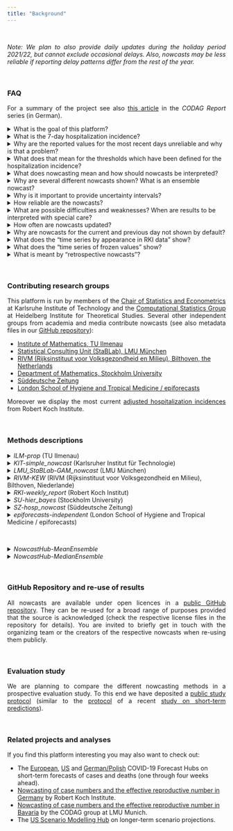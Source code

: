 ```yaml
---
title: "Background"
---
```


<style>
p {
  text-align: justify;
}

blockquote {
  text-align: justify;
  font-size: 10pt;
}
</style>

<br>

*Note: We plan to also provide daily updates during the holiday period 2021/22, but cannot exclude occasional delays. Also, nowcasts may be less reliable if reporting delay patterns differ from the rest of the year.*

<br>

### FAQ

For a summary of the project see also [this article](https://www.covid19.statistik.uni-muenchen.de/pdfs/codag-bericht-24.pdf){target="_blank"} in the *CODAG Report* series (in German).

<details><summary>What is the goal of this platform?</summary>
<blockquote>
The main goal of this project is to estimate the 7-day hospitalization incidence for Germany and its states reliably and to assess recent trends based on incomplete data. The frequently referred to most recent values of the raw hospitalization incidence underestimate the true number of hospitalizations (see also answers to the other questions). Nowcasting corrections of these numbers allow for a better assessment of the current epidemic situation.
<br>
At the same time we have a scientific interest to compare different nowcasting methods and to assess whether the combination of different nowcasts yields more reliable results.
</blockquote>
</details>

<details><summary>What is the 7-day hospitalization incidence?</summary>
<blockquote>
We follow the definition by Robert Koch Institute. Today's seven-day hospitalization incidence is the number of hospitalized cases of COVID-19 (in absolute numbers or per 100.000 population) whose *Meldedatum*, i.e. the date when the respective infection was electronically recorded at the local health authorities was in the 7 preceding days. It is thus *not* equivalent to the number of new hospitalizations during the last 7 days. Also, the 7-day hospitalization incidence does not take into account whether the reason of hospitalization was COVID-19 or not.
<br>
Further information on the 7-day hospitalization incidence (in German) are available on the [GitHub site of Robert Koch-Institute](https://github.com/robert-koch-institut/COVID-19-Hospitalisierungen_in_Deutschland){target="_blank"}.
<br>
In this context we note that some German states (Bundesländer) also publish their own hospitalization incidences which follow different definitions (e.g., temporal aggregation by date of hospitalization rather than *Meldedatum* of the infection; see [this news item by NDR](https://www.ndr.de/nachrichten/info/Nach-MPK-Beschluss-Verwirrung-um-Hospitalisierungsinzidenz,hospitalisierungsinzidenz100.html){target="_blank"})). We focus exclusively on the indicator provided by RKI.
</blockquote>
</details>

<details><summary>Why are the reported values for the most recent days unreliable and why is that a problem?</summary>
<blockquote>
The *Meldedatum* and the date when a hospitalization first appears the data set at Robert Koch Institut can be several days or even weeks apart. Several aspects play a role here. Firstly, an infected person may not be in a state which requires hospitalization on the *Meldedatum*, but reach such a state at a later point. In this case, the number of hospitalizations for the respective *Meldedatum* will be retrospectively increased by one. Secondly, there can be reporting delays between the actual date of hospitalization and the appearance of the hospitalization in the RKI data.
<br>
The daily values of the hospitalization incidence aggregated by *Meldedatum* are thus usually corrected upwards during the following days and weeks. Most additions occur within a few days, so that the values for the last few days are most strongly affected. Oftentimes they considerably underestimate the true number of hospitalizations (see e.g. [this news item](https://www.ndr.de/nachrichten/info/Hospitalisierungsrate-zeigt-nur-noch-die-Haelfte-der-Corona-Patienten,hospitalisierungsrate102.html){target="_blank"} by the public broadcaster NDR or [CODAG-Report Nr. 21](https://www.covid19.statistik.uni-muenchen.de/pdfs/codag-bericht-21.pdf){target="_blank"} by LMU Munich; both in German). In particular, preliminary data can create the impression of a decreasing hospitalization incidence even if it is actually on the rise.
</blockquote>
</details>

<details><summary>What does that mean for the thresholds which have been defined for the hospitalization incidence?</summary>
<blockquote>
The thresholds of 1.5 and 5 [suggested by RKI in September  (Fig 1)](https://www.rki.de/DE/Content/InfAZ/N/Neuartiges_Coronavirus/Downloads/control-covid-2021-09-22.pdf?__blob=publicationFile) explicitly refer to preliminary values as available on the respective date (see "time series of frozen values" below). They thus take into account the incompleteness of the data. The  [governmental decision from 18 November 2021 (Paragraph 9)](https://www.bundesregierung.de/resource/blob/974430/1982598/defbdff47daf5f177586a5d34e8677e8/2021-11-18-mpk-data.pdf?download=1) does not address this distinction explicitly, but according to [media coverage](https://www.ndr.de/nachrichten/info/Fragen-und-Antworten-zur-Hospitalisierungsinzidenz,hospitalisierungsinzidenz102.html) the thresholds of 3, 6 and 9 are equally applied to the preliminary values.
</blockquote>
</details>

<details><summary>What does nowcasting mean and how should nowcasts be interpreted?</summary>
<blockquote>
Nowcasting is a statistical tool which, based on preliminary data, estimates which value a given quantity will take once measurements are complete. In our application we estimate how many hospitalizations will be reported in total for a given *Meldedatum*. To this end, information on the hospitalizations already reported up to the current date and data on past reporting delays are used.
<br>
The term nowcasting typically refers to events which have already occurred, but have not been measured or reported completely. For instance, nowcasting methods can be used to estimate how many cases of COVID-19 have been detected on a given day before these information have been aggregated into a central data set. This is not exactly the case for the hospitalization incidence as it is possible that hospitalizations linked to a given *Meldedatum* have not even occurred yet at the time of nowcasting. We nonetheless use the term *nowcasting* as it has become common for this type of analysis.
<br>
The nowcasts presented here should be interpreted as probability statements. An exact estimation of the true number of hospitalizations is not feasible and nowcasts can merely provide a range of probable values (see below).
</blockquote>
</details>

<details><summary>Why are several different nowcasts shown? What is an ensemble nowcast?</summary>
<blockquote>
Nowcasts are always based on a number of assumptions. Moeover, different models may include different additional data sources. Therefore, results based on different approaches often vary, and it is reasonable to compare different nowcasts to get an idea of the range of predictions. Moreover it can be helpful to combine several nowcasts into a so-called ensemble nowcast to achieve a more robust estimation. This approach has shown benefits for instance in [weather forecasting](https://www.science.org/doi/abs/10.1126/science.1115255){target="_blank"}, but also in [epidmimological applications](https://www.medrxiv.org/content/10.1101/2021.02.03.21250974v2){target="_blank"}.
</blockquote>
</details>

<details><summary>Why is it important to provide uncertainty intervals?</summary>
<blockquote>
No model is perfect and the exact number of hospitalizations for a given *Meldedatum* canot be predicted exactly. The nowcasts displayed here therefore explicitly quantify their own uncertainty, i.e. they state how reliable they consider their own estimation. This is done via intervals which are supposed to contain the true value with a given probability (50% or 95%).
</blockquote>
</details>

<details><summary>How reliable are the nowcasts?</summary>
<blockquote>
The evaluation of the different methods is an important goal of this project (see below). However, it is in the nature of things that assessing the quality of nowcasts is only feasible after a some time has passed. The visualization tool enables the user to return to past data versions and nowcasts issued in the past to get an idea of their reliability. E.g., nowcasts for the state of Saxony from 18 November 2021 were considerably below the ultimately observed values, which was likely due to the overstrain of the reporting system (see next question).
</blockquote>
</details>

<details><summary>What are possible difficulties and weaknesses? When are results to be interpreted with special care?</summary>
<blockquote>
The central assumption on which most nowcasts are built is that the delays between the *Meldedatum* and the apppearance of a hospitalization in the RKI data set will follow similar patterns in the future as they did in the past. If this is not the case, e.g., due to major changes in testing strategies or an overload of the health system, the quality of nowcasts may suffer. For instance, if average delays get loner, nowcasts may tend to underestimate the true values. It must be assumed that this is currently (December 2021) the case for certain fedeal states, or may be the case in weeks to come.
</blockquote>
</details>

<details><summary>How often are nowcasts updated?</summary>
<blockquote>
Nowcasts are updated daily at around 1pm. As long as a team have not updated their nowcast yet, their nowcast from the previous day (or the most recent nowcasts which is not older than seven days) is displayed. 
<br>
Occasionally there may be delays, e.g. if input data from RKI become available later than usually. In this case we try to update nowcasts in a timely manner, but some models require a certain time to compute. **Over hte holiday period 2021/22 we expect such delays to occur occasionally, and updates may be considerably late or missing on certain days.**
</blockquote>
</details>

<details><summary>Why are nowcasts for the current and previous day not shown by default?</summary>
<blockquote>
For the last two days a particularly large number of additional reports must be expected. Therefore, nowcasts for these days are less reliable than for days which are further in the past. For this reason we do not show nowcasts for the last two days by default and recomend to interpret them with special care.
</blockquote>
</details>

<details><summary>What does the "time series by appearance in RKI data" show?</summary>
<blockquote>
An alternative to nowcasting the hospitalization incidence by *Meldedatum* (i.e. the day when the respective infection was electronically recorded by the local health authority, see above) is to aggregate hospitalizations by the day when they first appeared in the RKI data set. These numbers do not change over the following days, meaning that trends are more straightforward to interpret. Owing to reporting delays, the resulting curve is typically shifted to the right compared to the seven-day hospitalization incidence by *Meldedatum*.
</blockquote>
</details>


<details><summary>What does the "time series of frozen values" show?</summary>
<blockquote>
Another alternative to nowcasting is to show the 7-day hospitalization incidence for each *Meldedatum* based on the data version from the respective date. This way, all shown values will be similarly incomplete and more comparable over time. A downside of this approach is that it only exploits part of the information already available.
</blockquote>
</details>

<details><summary>What is meant by "retrospective nowcasts"?</summary>
<blockquote>
The main goal of this project is to provide nowcasts in real time to allow for an improved assessment of the current situation. However, in order to systematically compare different modelling approaches, we also collect nowcast which have been created retrospectively and evaluate how they would have performed in the past. For a fair comparison it is crucial that models only use data which would already have been available at the respective time of nowcasting.
</blockquote>
</details>

<br>

### Contributing research groups

This platform is run by members of the [Chair of Statistics and Econometrics](https://statistik.econ.kit.edu/index.php){target="_blank"} at Karlsruhe Institute of Technology and the [Computational Statistics Group](https://www.h-its.org/de/forschung/cst/){target="_blank"} at Heidelberg Institute for Theoretical Studies. Several other independent groups from academia and media contribute nowcasts (see also metadata files in our [GitHub repository](https://github.com/KITmetricslab/hospitalization-nowcast-hub/tree/main/data-processed){target="_blank"}):

- [Institute of Mathematics, TU Ilmenau](https://www.tu-ilmenau.de/stochastik/){target="_blank"}
- [Statistical Consulting Unit (StaBLab), LMU München](https://corona.stat.uni-muenchen.de/){target="_blank"}
- [RIVM (Rijksinstituut voor Volksgezondheid en Milieu), Bilthoven, the Netherlands](https://www.rivm.nl/en){target="_blank"}
- [Department of Mathematics, Stockholm University](https://www.su.se/english/profiles/fegu7762-1.554768){target="_blank"}
- [Süddeutsche Zeitung](https://www.sueddeutsche.de/thema/Coronavirus){target="_blank"}
- [London School of Hygiene and Tropical Medicine / epiforecasts](https://epiforecasts.io/){target="_blank"}

Moreover we display the most current [adjusted hospitalization incidences](https://github.com/robert-koch-institut/COVID-19-Hospitalisierungen_in_Deutschland){target="_blank"} from Robert Koch Institute.

<br>

### Methods descriptions

<details><summary>*ILM-prop* (TU Ilmenau)</summary>
<blockquote>
These Nowcasts are based on the proportion of the 7-day incidence of COVID-19 cases that appear in the hospitalization incidence after one, two etc. weeks. This model then multiplies todays known 7-day incidence by these weekly proportions and predicts todays 7-day hospitalization incidence by summing these up. 
The uncertainty is based on a log-normal (within age-groups) or normal (sum over all age groups) distribution where the dispersion is estimated based on retrospective application of the model.
</blockquote>
</details>

<details><summary>*KIT-simple_nowcast* (Karlsruher Institut für Technologie)</summary>
<blockquote>
Nowcasting is based on a simple estimation of the distribution of delays between the Meldedatum and appearance in the RKI data set (based on the last 60 days). From these, multiplication factors are derived and used for an upward correction of incomplete observations. To assess the nowcast uncertainty, the same corrected values are generated for past time points (based on the information available at the respective time) and compared to the subsequently observed values. To this end we assume a negative binomial distribution, where the dispersion parameter is a function of the time difference between Meldedatum and date of nowcast. Estimation of the dispersion parameter ist done via a maximum likelihood approach.
<br>
This method is purposefully kept simple and has the role of a reference/baseline model in our comparative evaluation study (see below). The central assumption is that delay distributions are temporally stable. Weekday effects and recent developments in case numbers are not accounted for.
</blockquote>
</details>


<details><summary>*LMU_StaBLab-GAM_nowcast* (LMU München)</summary>
<blockquote>
Nowcasts are based on a generalized additive model and the sequential multinomial structure of the time delay. The model is a slightly adapted version of the method by [Schneble et al. (2020)](https://onlinelibrary.wiley.com/doi/full/10.1002/bimj.202000143){target="_blank"} for nowcasting of fatal infections.
</blockquote>
</details>

<details><summary>*RIVM-KEW* (RIVM (Rijksinstituut voor Volksgezondheid en Milieu), Bilthoven, Niederlande)</summary>
<blockquote>
This model is a simplified version of the model presented by van de Kassteele, Eilers and Wallinga ([Epidemiology, 2019](https://doi.org/10.1097/ede.0000000000001050){target="_blank"}). The reported counts by date and delay are described by a negative binomial distribution. The expected values are modelled by a two-dimensional P-spline surface and other covariates. This surface is extrapolated for all dates and delays outside the reporting triangle. The nowcast is obtained by summing all counts over the delays by date. Prediction intervals are obtained by Monte Carlo simulation from the predictive distribution. This simplified model is without the calender time x delay interaction, the unimodality and boundary constraints. Model fitting is done efficiently using the [mgcv](https://cran.r-project.org/web/packages/mgcv/index.html){target="_blank"} package in R.
</blockquote>
</details>

<details><summary>*RKI-weekly_report* (Robert Koch Institut)</summary>
<blockquote>
These nowcasts are taken from the [weekly reports of the Robert Koch Institute](https://www.rki.de/DE/Content/InfAZ/N/Neuartiges_Coronavirus/Situationsberichte/Gesamt.html){target="_blank"} (updated on Thursdays). These are based on a modified version of the [nowcasting method for 7-day case incidences](https://www.rki.de/DE/Content/InfAZ/N/Neuartiges_Coronavirus/Projekte_RKI/Nowcasting.html){target="_blank"}.
<br>
As the RKI nowcasts are currently only communiated via the weekly reports, we read out the numbers from the respective figures, which may lead to minor imprecisions.
</blockquote>
</details>

<details><summary>*SU-hier_bayes* (Stockholm University)</summary>
<blockquote>
Nowcasts are based on a modified version of the model from [Günther et al 2020](https://onlinelibrary.wiley.com/doi/full/10.1002/bimj.202000112).
</blockquote>
</details>

<details><summary>*SZ-hosp_nowcast* (Süddeutsche Zeitung)</summary>
<blockquote>
SZ estimates the nowcasting values for the hospitalization incidence based on differences between the daily published and retrospectively corrected values resulting from later reports. To this end the archived data sets of Robert-Koch-Institute (https://github.com/robert-koch-institut/COVID-19-Hospitalisierungen_in_Deutschland) from the last 60 days are analysed. For each of the 25 days before the last date in the data set we compute by how many percent the later corrected value differs from the originally reported value. Quantiles of the resulting multiplication factors are computed, and the currently reported hospitalization incidence is multiplied with these quantiles to estimate the total incidence. Finally, the results are smoothed over a three-day window to remove unrealistic fluctuations.
</blockquote>
</details>

<details><summary>*epiforecasts-independent* (London School of Hygiene and Tropical Medicine / epiforecasts)</summary>
<blockquote>
A semi-parametric nowcasting method for right censored hospitalisations by date of positive test. Hospitalisations are modelled using a random walk on the log scale. Reporting delays are then modelled parametrically using a lognormal distribution with the log mean and log standard deviation each modelled using a weekly random walk with a pooled standard deviation. Report date effects are modelling using a random effect for day of the week with public holidays assumed to be reported like Sundays. Age groups and locations are nowcast independently (thus the name of the model). The model is implemented using the [epinowcast R package](https://epiforecasts.io/epinowcast){target="_blank"}. The analysis code is available [here](https://github.com/epiforecasts/eval-germany-sp-nowcasting). Note: There is a second version of this model currently not displayed in which the different time series are modelled in a hierarchical manner ([Epiforecasts-hierarchical](https://github.com/KITmetricslab/hospitalization-nowcast-hub/tree/main/data-processed/Epiforecasts-hierarchical){target="_blank"}).
</blockquote>
</details>

<br>

<details><summary>*NowcastHub-MeanEnsemble* </summary>
<blockquote>
This ensemble is created by taking quantile-wise means of the available member models providing complete nowcasts (28 days through 0 days before the current date).
</blockquote>
</details>

<details><summary>*NowcastHub-MedianEnsemble* </summary>
<blockquote>
This ensemble is created by taking quantile-wise medians of the available member models providing complete nowcasts (28 days through 0 days before the current date).
</blockquote>
</details>

<br>

### GitHub Repository and re-use of results

All nowcasts are available under open licences in a [public GitHub repository](https://github.com/KITmetricslab/hospitalization-nowcast-hub). They can be re-used for a broad range of purposes provided that the source is acknowledged (check the respective license files in the repository for details). You are invited to briefly get in touch with the organizing team or the creators of the respective nowcasts when re-using them publicly.

<br>

### Evaluation study

We are planning to compare the different nowcasting methods in a prospective evaluation study. To this end we have deposited a [public study protocol](https://osf.io/mru75/){target="_blank"} (similar to the [protocol](https://osf.io/zkdvb/){target="_blank"} of a recent [study on short-term predictions](https://www.nature.com/articles/s41467-021-25207-0){target="_blank"}).

<br>

### Related projects and analyses

If you find this platform interesting you may also want to check out:

- The [European](https://covid19forecasthub.eu/){target="_blank"}, [US](https://covid19forecasthub.org/){target="_blank"} and [German/Polish](https://kitmetricslab.github.io/forecasthub/){target="_blank"} COVID-19 Forecast Hubs on short-term forecasts of cases and deaths (one through four weeks ahead).
- [Nowcasting of case numbers and the effective reproductive number in Germany](https://www.rki.de/DE/Content/InfAZ/N/Neuartiges_Coronavirus/Projekte_RKI/Nowcasting.html){target="_blank"} by Robert Koch Institute.
- [Nowcasting of case numbers and the effective reproductive number in Bavaria](https://corona.stat.uni-muenchen.de/nowcast/){target="_blank"} by the CODAG group at LMU Munich.
- The [US Scenario Modelling Hub](https://covid19scenariomodelinghub.org/){target="_blank"} on longer-term scenario projections.
